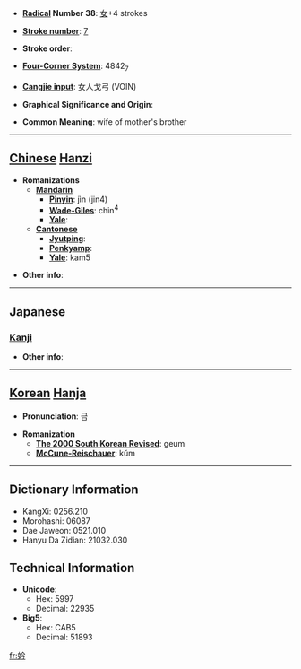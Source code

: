 * '''[[Wiktionary:Chinese radical index| Radical]] Number 38''': [[Wiktionary:Chinese radical index 女|女]]+4 strokes

* '''[[Wiktionary:Chinese total strokes index|Stroke number]]''': [[Wiktionary:Chinese total strokes index 7|7]]

* '''Stroke order''': 

* '''[[Wiktionary:Chinese four corner index|Four-Corner System]]''': 4842<sub>7</sub>

* '''[[Wiktionary:Chinese Cangjie index|Cangjie input]]''': 女人戈弓 (VOIN)

* '''Graphical Significance and Origin''': 

* '''Common Meaning''': wife of mother's brother

----

== [[Chinese]] [[Hanzi]] ==

* '''Romanizations'''
** '''[[Mandarin]]'''
*** '''[[Pinyin]]''': jìn (jin4)
*** '''[[Wade-Giles]]''': chin<sup>4</sup>
*** '''[[Yale]]''': 
** '''[[Cantonese]]'''
*** '''[[Jyutping]]''':
*** '''[[Penkyamp]]''': 
*** '''[[Yale]]''': kam5

* '''Other info''': 

----

==Japanese==
===[[Kanji]]===
{{kanji|on readings=[[せん]] (sen), [[けん]] (ken), [[かん]] (kan), [[きん]] (kin), [[ごん]] (gon)
|kun readings=[[うつくしい]] (utsukushii), [[よろこぶさま]] (yorokobusama)
}}

* '''Other info''':  

----

== [[Korean]] [[Hanja]] ==

* '''Pronunciation''': 금

* '''Romanization'''
** '''[[The 2000 South Korean Revised Romanization|The 2000 South Korean Revised]]''': geum
** '''[[McCune-Reischauer]]''': kŭm

----

== Dictionary Information ==

* KangXi: 0256.210
* Morohashi: 06087
* Dae Jaweon: 0521.010
* Hanyu Da Zidian: 21032.030

== Technical Information ==

* '''Unicode''':
** Hex: 5997
** Decimal: 22935
* '''Big5''':
** Hex: CAB5
** Decimal: 51893

[[fr:妗]]
